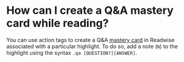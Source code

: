 # How can I create a Q\&A mastery card while reading?

You can use action tags to create a Q\&A [mastery card](https://readwise.io/mastery) in Readwise associated with a particular highlight. To do so, add a note (`N`) to the highlight using the syntax `.qa [QUESTION?][ANSWER]`.
